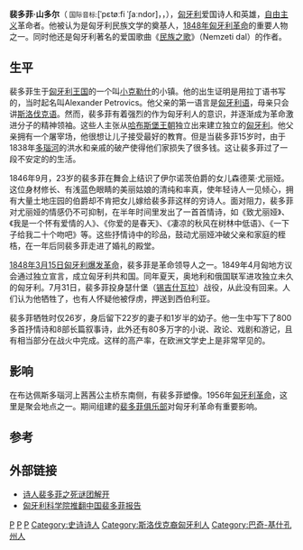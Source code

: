 {{expand|time=2011-06-28T08:50:17+00:00}}{{Unsourced|time=2021-10-12}}{{Eastern name order|匈牙利语|匈牙利人名}}
{{Infobox Biography
| subject_name   = 裴多菲·山多尔
| image_name     = File:Petőfi_Sándor.jpg|frame|right
| image_size     = 180px
| image_caption  = 
| date_of_birth  = 1823年1月1日
| place_of_birth = [[匈牙利|匈牙利]][[小克勒什|小克勒什]]
| date_of_death  = {{death date and age|1849|7|31|1823|1|1|df=y}}
| place_of_death = [[羅馬尼亞|羅馬尼亞]][[外西凡尼亞|外西凡尼亞]]
| occupation     = [[诗人|诗人]]
}}

'''裴多菲·山多尔'''（{{lang-hu|Petőfi Sándor}}<small> 国际音标:</small>[ˈpɛtøːfi ˈʃaːndor]，{{lang-sk|Alexander Petrovič}}，{{bd|1823年|1月1日|1849年|7月31日<sup>注</sup>|P}}），[[匈牙利|匈牙利]]爱国诗人和英雄，[[古典自由主义|自由主义]]革命者。他被认为是匈牙利民族文学的奠基人，[[1848年匈牙利革命|1848年匈牙利革命]]的重要人物之一。同时他还是匈牙利著名的爱国歌曲《[[民族之歌|民族之歌]]》（Nemzeti dal）的作者。

== 生平 ==

裴多菲生于[[匈牙利王国|匈牙利王国]]的一个叫[[小克勒什|小克勒什]]的小镇。他的出生证明是用拉丁语书写的，当时起名叫Alexander Petrovics。他父亲的第一语言是[[匈牙利语|匈牙利语]]，母亲只会讲[[斯洛伐克语|斯洛伐克语]]。然而，裴多菲有着强烈的作为匈牙利人的意识，并逐渐成为革命激进分子的精神领袖。这些人主张从[[哈布斯堡王朝|哈布斯堡王朝]]独立出来建立独立的[[匈牙利|匈牙利]]。他父亲拥有一个屠宰场，他很想让儿子接受最好的教育。但是当裴多菲15岁时，由于1838年[[多瑙河|多瑙河]]的洪水和亲戚的破产使得他们家损失了很多钱。这让裴多菲过了一段不安定的的生活。

1846年9月，23岁的裴多菲在舞会上结识了伊尔诺茨伯爵的女儿森德莱·尤丽娅。这位身材修长、有浅蓝色眼睛的美丽姑娘的清纯和率真，使年轻诗人一见倾心，拥有大量土地庄园的伯爵却不肯把女儿嫁给裴多菲这样的穷诗人。面对阻力，裴多菲对尤丽娅的情感仍不可抑制，在半年时间里发出了一首首情诗，如《致尤丽娅》、《我是一个怀有爱情的人》、《你爱的是春天》、《凄凉的秋风在树林中低语》、《一下子给我二十个吻吧》等。这些抒情诗中的珍品，鼓动尤丽娅冲破父亲和家庭的桎梏，在一年后同裴多菲走进了婚礼的殿堂。

[[1848年匈牙利革命|1848年3月15日匈牙利爆发革命]]，裴多菲是革命领导人之一。1849年4月匈地方议会通过独立宣言，成立匈牙利共和国。同年夏天，奥地利和俄国联军进攻独立未久的匈牙利。7月31日，裴多菲投身瑟什堡（[[锡吉什瓦拉|锡吉什瓦拉]]）战役，从此没有回来。人们认为他牺牲了，也有人怀疑他被俘虏，押送到西伯利亚。

裴多菲牺牲时仅26岁，身后留下22岁的妻子和1岁半的幼子。他一生中写下了800多首抒情诗和8部长篇叙事诗，此外还有80多万字的小说、政论、戏剧和游记，且有相当部分在战火中完成。这样的高产率，在欧洲文学史上是非常罕见的。

==影响==
在布达佩斯多瑙河上茜茜公主桥东南侧，有裴多菲塑像。1956年[[匈牙利1956年革命|匈牙利革命]]，这里是聚会地点之一。期间组建的[[裴多菲俱乐部|裴多菲俱乐部]]对匈牙利革命有重要影响。

== 参考 ==
{{reflist}}

==外部链接==
*[https://cul.qq.com/a/20150410/028701.htm 诗人裴多菲之死谜团解开]
*[http://epaper.gmw.cn/zhdsb/html/2015-04/08/nw.D110000zhdsb_20150408_2-04.htm?div=-1 匈牙利科学院推翻中国裴多菲报告]

{{wikiquote}}
{{Wikisource author}}
{{Authority control}}

[[Category:匈牙利作家|P]]
[[Category:匈牙利诗人|P]]
[[Category:欧洲战争身亡者|P]]
[[Category:史诗诗人|Category:史诗诗人]]
[[Category:斯洛伐克裔匈牙利人|Category:斯洛伐克裔匈牙利人]]
[[Category:巴奇-基什孔州人|Category:巴奇-基什孔州人]]